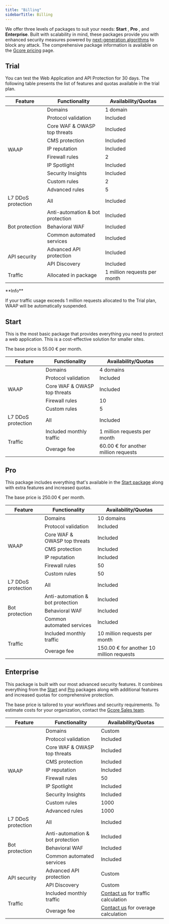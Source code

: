 ---
title: "Billing"
sidebarTitle: Billing
---

We offer three levels of packages to suit your needs: **Start** , **Pro** , and **Enterprise**. Built with scalability in mind, these packages provide you with enhanced security measures powered by [next-generation algorithms](/waap/about-waap#how-waap-works) to block any attack. The comprehensive package information is available on the [Gcore pricing](https://gcore.com/pricing/edge-network#waap) page. 

## Trial

You can test the Web Application and API Protection for 30 days. The following table presents the list of features and quotas available in the trial plan. 

<table>
  <thead>
    <tr>
      <th>Feature</th>
      <th>Functionality</th>
      <th>Availability/Quotas</th>
    </tr>
  </thead>
  <tbody>
    <tr>
      <td rowspan="10">WAAP</td>
      <td>Domains</td>
      <td>1 domain</td>
    </tr>
    <tr>
      <td>Protocol validation</td>
      <td>Included</td>
    </tr>
    <tr>
      <td>Core WAF & OWASP top threats</td>
      <td>Included</td>
    </tr>
    <tr>
      <td>CMS protection</td>
      <td>Included</td>
    </tr>
    <tr>
      <td>IP reputation</td>
      <td>Included</td>
    </tr>
    <tr>
      <td>Firewall rules</td>
      <td>2</td>
    </tr>
    <tr>
      <td>IP Spotlight</td>
      <td>Included</td>
    </tr>
    <tr>
      <td>Security Insights</td>
      <td>Included</td>
    </tr>
    <tr>
      <td>Custom rules</td>
      <td>2</td>
    </tr>
    <tr>
      <td>Advanced rules</td>
      <td>5</td>
    </tr>
    <tr>
      <td>L7 DDoS protection</td>
      <td>All</td>
      <td>Included</td>
    </tr>
    <tr>
      <td rowspan="3">Bot protection</td>
      <td>Anti-automation & bot protection</td>
      <td>Included</td>
    </tr>
    <tr>
      <td>Behavioral WAF</td>
      <td>Included</td>
    </tr>
    <tr>
      <td>Common automated services</td>
      <td>Included</td>
    </tr>
    <tr>
      <td rowspan="2">API security</td>
      <td>Advanced API protection</td>
      <td>Included</td>
    </tr>
    <tr>
      <td>API Discovery</td>
      <td>Included</td>
    </tr>
    <tr>
      <td>Traffic</td>
      <td>Allocated in package</td>
      <td>1 million requests per month</td>
    </tr>
  </tbody>
</table>

  
<Info>
**Info**

If your traffic usage exceeds 1 million requests allocated to the Trial plan, WAAP will be automatically suspended.
</Info>

## Start

This is the most basic package that provides everything you need to protect a web application. This is a cost-effective solution for smaller sites. 

The base price is 55.00 € per month. 

<table>
  <thead>
    <tr>
      <th>Feature</th>
      <th>Functionality</th>
      <th>Availability/Quotas</th>
    </tr>
  </thead>
  <tbody>
    <tr>
      <td rowspan="5">WAAP</td>
      <td>Domains</td>
      <td>4 domains</td>
    </tr>
    <tr>
      <td>Protocol validation</td>
      <td>Included</td>
    </tr>
    <tr>
      <td>Core WAF & OWASP top threats</td>
      <td>Included</td>
    </tr>
    <tr>
      <td>Firewall rules</td>
      <td>10</td>
    </tr>
    <tr>
      <td>Custom rules</td>
      <td>5</td>
    </tr>
    <tr>
      <td>L7 DDoS protection</td>
      <td>All</td>
      <td>Included</td>
    </tr>
    <tr>
      <td rowspan="2">Traffic</td>
      <td>Included monthly traffic</td>
      <td>1 million requests per month</td>
    </tr>
    <tr>
      <td>Overage fee</td>
      <td>60.00 € for another million requests</td>
    </tr>
  </tbody>
</table>

  
## Pro

This package includes everything that's available in the [Start package](/waap/billing#start) along with extra features and increased quotas. 

The base price is 250.00 € per month. 

<table>
  <thead>
    <tr>
      <th>Feature</th>
      <th>Functionality</th>
      <th>Availability/Quotas</th>
    </tr>
  </thead>
  <tbody>
    <tr>
      <td rowspan="7">WAAP</td>
      <td>Domains</td>
      <td>10 domains</td>
    </tr>
    <tr>
      <td>Protocol validation</td>
      <td>Included</td>
    </tr>
    <tr>
      <td>Core WAF & OWASP top threats</td>
      <td>Included</td>
    </tr>
    <tr>
      <td>CMS protection</td>
      <td>Included</td>
    </tr>
    <tr>
      <td>IP reputation</td>
      <td>Included</td>
    </tr>
    <tr>
      <td>Firewall rules</td>
      <td>50</td>
    </tr>
    <tr>
      <td>Custom rules</td>
      <td>50</td>
    </tr>
    <tr>
      <td>L7 DDoS protection</td>
      <td>All</td>
      <td>Included</td>
    </tr>
    <tr>
      <td rowspan="3">Bot protection</td>
      <td>Anti-automation & bot protection</td>
      <td>Included</td>
    </tr>
    <tr>
      <td>Behavioral WAF</td>
      <td>Included</td>
    </tr>
    <tr>
      <td>Common automated services</td>
      <td>Included</td>
    </tr>
    <tr>
      <td rowspan="2">Traffic</td>
      <td>Included monthly traffic</td>
      <td>10 million requests per month</td>
    </tr>
    <tr>
      <td>Overage fee</td>
      <td>150.00 € for another 10 million requests</td>
    </tr>
  </tbody>
</table>
  
  
## Enterprise

This package is built with our most advanced security features. It combines everything from the [Start](/waap/billing#start) and [Pro](/waap/billing#pro) packages along with additional features and increased quotas for comprehensive protection. 

The base price is tailored to your workflows and security requirements. To estimate costs for your organization, contact the [Gcore Sales team](mailto:sales@gcore.com). 

<table>
  <thead>
    <tr>
      <th>Feature</th>
      <th>Functionality</th>
      <th>Availability/Quotas</th>
    </tr>
  </thead>
  <tbody>
    <tr>
      <td rowspan="10">WAAP</td>
      <td>Domains</td>
      <td>Custom</td>
    </tr>
    <tr>
      <td>Protocol validation</td>
      <td>Included</td>
    </tr>
    <tr>
      <td>Core WAF & OWASP top threats</td>
      <td>Included</td>
    </tr>
    <tr>
      <td>CMS protection</td>
      <td>Included</td>
    </tr>
    <tr>
      <td>IP reputation</td>
      <td>Included</td>
    </tr>
    <tr>
      <td>Firewall rules</td>
      <td>50</td>
    </tr>
    <tr>
      <td>IP Spotlight</td>
      <td>Included</td>
    </tr>
    <tr>
      <td>Security Insights</td>
      <td>Included</td>
    </tr>
    <tr>
      <td>Custom rules</td>
      <td>1000</td>
    </tr>
    <tr>
      <td>Advanced rules</td>
      <td>1000</td>
    </tr>
    <tr>
      <td>L7 DDoS protection</td>
      <td>All</td>
      <td>Included</td>
    </tr>
    <tr>
      <td rowspan="3">Bot protection</td>
      <td>Anti-automation & bot protection</td>
      <td>Included</td>
    </tr>
    <tr>
      <td>Behavioral WAF</td>
      <td>Included</td>
    </tr>
    <tr>
      <td>Common automated services</td>
      <td>Included</td>
    </tr>
    <tr>
      <td rowspan="2">API security</td>
      <td>Advanced API protection</td>
      <td>Custom</td>
    </tr>
    <tr>
      <td>API Discovery</td>
      <td>Custom</td>
    </tr>
    <tr>
      <td rowspan="2">Traffic</td>
      <td>Included monthly traffic</td>
      <td><a href="mailto:sales@gcore.com" target="_blank">Contact us</a> for traffic calculation</td>
    </tr>
    <tr>
      <td>Overage fee</td>
      <td><a href="mailto:sales@gcore.com" target="_blank">Contact us</a> for overage calculation</td>
    </tr>
  </tbody>
</table>
